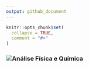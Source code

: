 ```yaml
---
output: github_document
---
```


<!-- README.md is generated from README.Rmd. Please edit that file -->

```r
knitr::opts_chunk$set(
  collapse = TRUE,
  comment = "#>"
)
```

### ![Análise Física e Química]("https://arpanosso.github.io/Chris_Zigomar/Docs/anova-fq.html")
